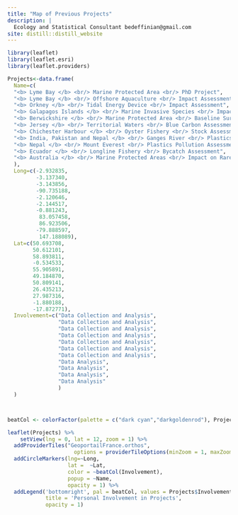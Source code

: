 ```yaml
---
title: "Map of Previous Projects"
description: |
  Ecology and Statistical Consultant bedeffinian@gmail.com
site: distill::distill_website
---
```



```r
library(leaflet)
library(leaflet.esri)
library(leaflet.providers)

Projects<-data.frame(
  Name=c(
  "<b> Lyme Bay </b> <br/> Marine Protected Area <br/> PhD Project",
  "<b> Lyme Bay </b> <br/> Offshore Aquaculture <br/> Impact Assessment",
  "<b> Orkney </b> <br/> Tidal Energy Device <br/> Impact Assessment",
  "<b> Galapagos Islands </b> <br/> Marine Invasive Species <br/> Impact Assessment and Monitoring",
  "<b> Berwickshire </b> <br/> Marine Protected Area <br/> Baseline Survey",
  "<b> Jersey </b> <br/> Territorial Waters <br/> Blue Carbon Assessment",
  "<b> Chichester Harbour </b> <br/> Oyster Fishery <br/> Stock Assessment",
  "<b> India, Pakistan and Nepal </b> <br/> Ganges River <br/> Plastics Pollution Assessment",
  "<b> Nepal </b> <br/> Mount Everest <br/> Plastics Pollution Assessment",
  "<b> Ecuador </b> <br/> Longline Fishery <br/> Bycatch Assessment",
  "<b> Australia </b> <br/> Marine Protected Areas <br/> Impact on Rare Species"
  ),
  Long=c(-2.932835,
         -3.137340,
         -3.143856,
         -90.735188,
         -2.120646,
         -2.144517,
         -0.881243,
          83.057458,
          86.923506,
         -79.888597,
          147.188089),
  Lat=c(50.693708,
        50.612101, 
        58.893811, 
        -0.534533,
        55.905891,
        49.184870,
        50.809141, 
        26.435213,
        27.987316,
        -1.880188,
        -17.872771),
  Involvement=c("Data Collection and Analysis",
                "Data Collection and Analysis",
                "Data Collection and Analysis",
                "Data Collection and Analysis",
                "Data Collection and Analysis",
                "Data Collection and Analysis",
                "Data Collection and Analysis",
                "Data Analysis",
                "Data Analysis",
                "Data Analysis",
                "Data Analysis"
                )
  )



beatCol <- colorFactor(palette = c("dark cyan","darkgoldenrod"), Projects$Involvement)

leaflet(Projects) %>% 
    setView(lng = 0, lat = 12, zoom = 1) %>% 
  addProviderTiles("GeoportailFrance.orthos", 
                     options = providerTileOptions(minZoom = 1, maxZoom = 7)) %>% 
  addCircleMarkers(lng=~Long,
                   lat =  ~Lat,
                   color = ~beatCol(Involvement), 
                   popup = ~Name,
                   opacity = 1) %>% 
  addLegend('bottomright', pal = beatCol, values = Projects$Involvement,
            title = 'Personal Involvement in Projects',
            opacity = 1) 



```
